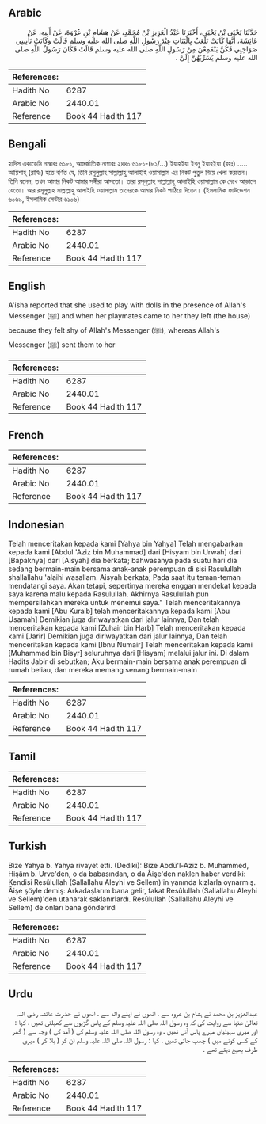 ## Arabic


<div dir="rtl" lang="ar" style={{fontSize:'larger',backgroundColor:'#f8f9fa',padding:20}}>
حَدَّثَنَا يَحْيَى بْنُ يَحْيَى، أَخْبَرَنَا عَبْدُ الْعَزِيزِ بْنُ مُحَمَّدٍ، عَنْ هِشَامِ بْنِ عُرْوَةَ، عَنْ أَبِيهِ، عَنْ عَائِشَةَ، أَنَّهَا كَانَتْ تَلْعَبُ بِالْبَنَاتِ عِنْدَ رَسُولِ اللَّهِ صلى الله عليه وسلم قَالَتْ وَكَانَتْ تَأْتِينِي صَوَاحِبِي فَكُنَّ يَنْقَمِعْنَ مِنْ رَسُولِ اللَّهِ صلى الله عليه وسلم قَالَتْ فَكَانَ رَسُولُ اللَّهِ صلى الله عليه وسلم يُسَرِّبُهُنَّ إِلَىَّ ‏.‏
</div>
<div style={{backgroundColor:'#f8f9fa',padding:20, marginBottom: 10}}><table> <thead> <tr> <th>References:</th> <th></th> </tr> </thead> <tbody><tr><td>Hadith No</td><td>6287</td></tr><tr><td>Arabic No</td><td>2440.01</td></tr><tr><td>Reference</td><td>Book 44 Hadith 117</td></tr></tbody></table></div>

## Bengali


<div dir="ltr" lang="bn" style={{fontSize:'larger',backgroundColor:'#f8f9fa',padding:20}}>
হাদিস একাডেমি নাম্বারঃ ৬১৮১, আন্তর্জাতিক নাম্বারঃ ২৪৪০ ৬১৮১-(৮১/...) ইয়াহইয়া ইবনু ইয়াহইয়া (রহঃ) ..... আয়িশাহ্ (রাযিঃ) হতে বর্ণিত যে, তিনি রসূলুল্লাহ সাল্লাল্লাহু আলাইহি ওয়াসাল্লাম এর নিকট পুতুল নিয়ে খেলা করতেন। তিনি বলেন, তখন আমার নিকট আমার সঙ্গীরা আসতো। তারা রসূলুল্লাহ সাল্লাল্লাহু আলাইহি ওয়াসাল্লাম কে দেখে আড়ালে যেতো। আর রসূলুল্লাহ সাল্লাল্লাহু আলাইহি ওয়াসাল্লাম তাদেরকে আমার নিকট পাঠিয়ে দিতেন। (ইসলামিক ফাউন্ডেশন ৬০৬৯, ইসলামিক সেন্টার ৬১০৬)
</div>
<div style={{backgroundColor:'#f8f9fa',padding:20, marginBottom: 10}}><table> <thead> <tr> <th>References:</th> <th></th> </tr> </thead> <tbody><tr><td>Hadith No</td><td>6287</td></tr><tr><td>Arabic No</td><td>2440.01</td></tr><tr><td>Reference</td><td>Book 44 Hadith 117</td></tr></tbody></table></div>

## English


<div dir="ltr" lang="en" style={{fontSize:'larger',backgroundColor:'#f8f9fa',padding:20}}>
A'isha reported that she used to play with dolls in the presence of Allah's Messenger (ﷺ) and when her playmates came to her they left (the house) because they felt shy of Allah's Messenger (ﷺ), whereas Allah's Messenger (ﷺ) sent them to her
</div>
<div style={{backgroundColor:'#f8f9fa',padding:20, marginBottom: 10}}><table> <thead> <tr> <th>References:</th> <th></th> </tr> </thead> <tbody><tr><td>Hadith No</td><td>6287</td></tr><tr><td>Arabic No</td><td>2440.01</td></tr><tr><td>Reference</td><td>Book 44 Hadith 117</td></tr></tbody></table></div>

## French


<div dir="ltr" lang="fr" style={{fontSize:'larger',backgroundColor:'#f8f9fa',padding:20}}>

</div>
<div style={{backgroundColor:'#f8f9fa',padding:20, marginBottom: 10}}><table> <thead> <tr> <th>References:</th> <th></th> </tr> </thead> <tbody><tr><td>Hadith No</td><td>6287</td></tr><tr><td>Arabic No</td><td>2440.01</td></tr><tr><td>Reference</td><td>Book 44 Hadith 117</td></tr></tbody></table></div>

## Indonesian


<div dir="ltr" lang="id" style={{fontSize:'larger',backgroundColor:'#f8f9fa',padding:20}}>
Telah menceritakan kepada kami [Yahya bin Yahya] Telah mengabarkan kepada kami [Abdul 'Aziz bin Muhammad] dari [Hisyam bin Urwah] dari [Bapaknya] dari [Aisyah] dia berkata; bahwasanya pada suatu hari dia sedang bermain-main bersama anak-anak perempuan di sisi Rasulullah shallallahu 'alaihi wasallam. Aisyah berkata; Pada saat itu teman-teman mendatangi saya. Akan tetapi, sepertinya mereka enggan mendekat kepada saya karena malu kepada Rasulullah. Akhirnya Rasulullah pun mempersilahkan mereka untuk menemui saya." Telah menceritakannya kepada kami [Abu Kuraib] telah menceritakannya kepada kami [Abu Usamah] Demikian juga diriwayatkan dari jalur lainnya, Dan telah menceritakan kepada kami [Zuhair bin Harb] Telah menceritakan kepada kami [Jarir] Demikian juga diriwayatkan dari jalur lainnya, Dan telah menceritakan kepada kami [Ibnu Numair] Telah menceritakan kepada kami [Muhammad bin Bisyr] seluruhnya dari [Hisyam] melalui jalur ini. Di dalam Hadits Jabir di sebutkan; Aku bermain-main bersama anak perempuan di rumah beliau, dan mereka memang senang bermain-main
</div>
<div style={{backgroundColor:'#f8f9fa',padding:20, marginBottom: 10}}><table> <thead> <tr> <th>References:</th> <th></th> </tr> </thead> <tbody><tr><td>Hadith No</td><td>6287</td></tr><tr><td>Arabic No</td><td>2440.01</td></tr><tr><td>Reference</td><td>Book 44 Hadith 117</td></tr></tbody></table></div>

## Tamil


<div dir="ltr" lang="ta" style={{fontSize:'larger',backgroundColor:'#f8f9fa',padding:20}}>

</div>
<div style={{backgroundColor:'#f8f9fa',padding:20, marginBottom: 10}}><table> <thead> <tr> <th>References:</th> <th></th> </tr> </thead> <tbody><tr><td>Hadith No</td><td>6287</td></tr><tr><td>Arabic No</td><td>2440.01</td></tr><tr><td>Reference</td><td>Book 44 Hadith 117</td></tr></tbody></table></div>

## Turkish


<div dir="ltr" lang="tr" style={{fontSize:'larger',backgroundColor:'#f8f9fa',padding:20}}>
Bize Yahya b. Yahya rivayet etti. (Dediki): Bize Abdü'l-Aziz b. Muhammed, Hişâm b. Urve'den, o da babasından, o da Âişe'den naklen haber verdiki: Kendisi Resûlullah (Sallallahu Aleyhi ve Sellem)'in yanında kızlarla oynarmış. Âişe şöyle demiş: Arkadaşlarım bana gelir, fakat Resûlullah (Sallallahu Aleyhi ve Sellem)'den utanarak saklanırlardı. Resûlullah (Sallallahu Aleyhi ve Sellem) de onları bana gönderirdi
</div>
<div style={{backgroundColor:'#f8f9fa',padding:20, marginBottom: 10}}><table> <thead> <tr> <th>References:</th> <th></th> </tr> </thead> <tbody><tr><td>Hadith No</td><td>6287</td></tr><tr><td>Arabic No</td><td>2440.01</td></tr><tr><td>Reference</td><td>Book 44 Hadith 117</td></tr></tbody></table></div>

## Urdu


<div dir="rtl" lang="ur" style={{fontSize:'larger',backgroundColor:'#f8f9fa',padding:20}}>
عبدالعزیز بن محمد نے ہشام بن عروہ سے ، انھوں نے اپنے والد سے ، انھوں نے حضرت عائشہ رضی اللہ تعالیٰ عنہا سے روایت کی کہ وہ رسول اللہ صلی اللہ علیہ وسلم کے پاس گڑیوں سے کھیلتی تھیں ، کہا : اور میری سہیلیاں میرے پاس آتی تھیں ، وہ رسول اللہ صلی اللہ علیہ وسلم کی ( آمد کی ) وجہ سے ( گھر کے کسی کونے میں ) چھپ جاتی تھیں ، کہا : رسول اللہ صلی اللہ علیہ وسلم ان کو ( بلا کر ) میری طرف بھیج دیتے تھے ۔
</div>
<div style={{backgroundColor:'#f8f9fa',padding:20, marginBottom: 10}}><table> <thead> <tr> <th>References:</th> <th></th> </tr> </thead> <tbody><tr><td>Hadith No</td><td>6287</td></tr><tr><td>Arabic No</td><td>2440.01</td></tr><tr><td>Reference</td><td>Book 44 Hadith 117</td></tr></tbody></table></div>